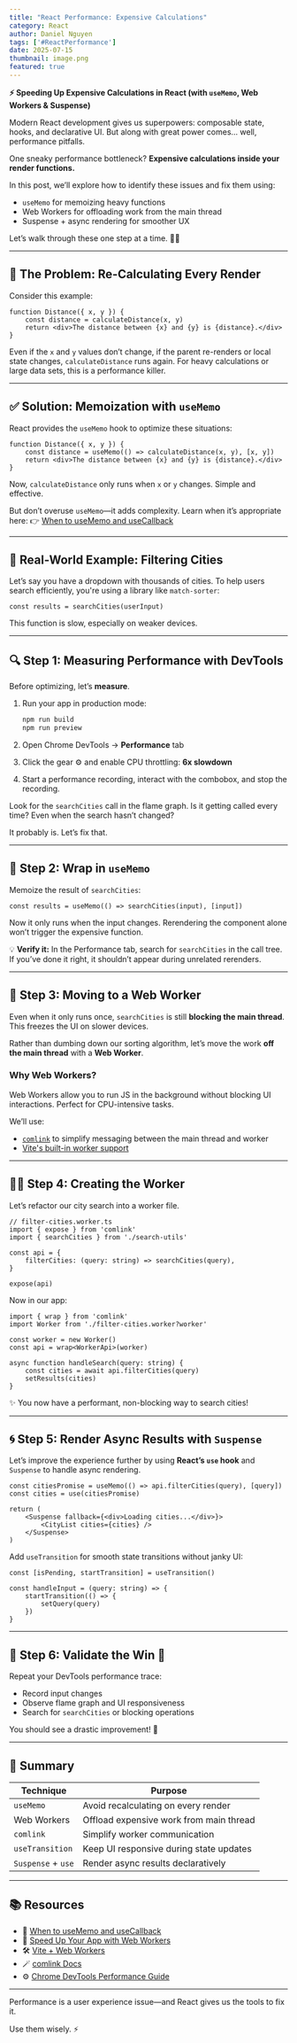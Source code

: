 ```yaml
---
title: "React Performance: Expensive Calculations"
category: React
author: Daniel Nguyen
tags: ['#ReactPerformance']
date: 2025-07-15
thumbnail: image.png
featured: true
---
```


**⚡ Speeding Up Expensive Calculations in React (with `useMemo`, Web Workers & Suspense)**

Modern React development gives us superpowers: composable state, hooks, and declarative UI. But along with great power comes… well, performance pitfalls.

One sneaky performance bottleneck? **Expensive calculations inside your render functions.**

In this post, we’ll explore how to identify these issues and fix them using:

* `useMemo` for memoizing heavy functions
* Web Workers for offloading work from the main thread
* Suspense + async rendering for smoother UX

Let’s walk through these one step at a time. 🧠💡

---

## 🧮 The Problem: Re-Calculating Every Render

Consider this example:

```tsx
function Distance({ x, y }) {
	const distance = calculateDistance(x, y)
	return <div>The distance between {x} and {y} is {distance}.</div>
}
```

Even if the `x` and `y` values don’t change, if the parent re-renders or local state changes, `calculateDistance` runs again. For heavy calculations or large data sets, this is a performance killer.

---

## ✅ Solution: Memoization with `useMemo`

React provides the `useMemo` hook to optimize these situations:

```tsx
function Distance({ x, y }) {
	const distance = useMemo(() => calculateDistance(x, y), [x, y])
	return <div>The distance between {x} and {y} is {distance}.</div>
}
```

Now, `calculateDistance` only runs when `x` or `y` changes. Simple and effective.

But don’t overuse `useMemo`—it adds complexity. Learn when it’s appropriate here:
👉 [When to useMemo and useCallback](https://kentcdodds.com/blog/usememo-and-usecallback)

---

## 🎯 Real-World Example: Filtering Cities

Let’s say you have a dropdown with thousands of cities. To help users search efficiently, you're using a library like `match-sorter`:

```tsx
const results = searchCities(userInput)
```

This function is slow, especially on weaker devices.

---

## 🔍 Step 1: Measuring Performance with DevTools

Before optimizing, let’s **measure**.

1. Run your app in production mode:

   ```bash
   npm run build
   npm run preview
   ```

2. Open Chrome DevTools → **Performance** tab

3. Click the gear ⚙️ and enable CPU throttling: **6x slowdown**

4. Start a performance recording, interact with the combobox, and stop the recording.

Look for the `searchCities` call in the flame graph. Is it getting called every time? Even when the search hasn’t changed?

It probably is. Let’s fix that.

---

## 🧠 Step 2: Wrap in `useMemo`

Memoize the result of `searchCities`:

```tsx
const results = useMemo(() => searchCities(input), [input])
```

Now it only runs when the input changes. Rerendering the component alone won’t trigger the expensive function.

💡 **Verify it:** In the Performance tab, search for `searchCities` in the call tree. If you’ve done it right, it shouldn’t appear during unrelated rerenders.

---

## 🧵 Step 3: Moving to a Web Worker

Even when it only runs once, `searchCities` is still **blocking the main thread**. This freezes the UI on slower devices.

Rather than dumbing down our sorting algorithm, let’s move the work **off the main thread** with a **Web Worker**.

### Why Web Workers?

Web Workers allow you to run JS in the background without blocking UI interactions. Perfect for CPU-intensive tasks.

We’ll use:

* [`comlink`](https://npm.im/comlink) to simplify messaging between the main thread and worker
* [Vite's built-in worker support](https://vitejs.dev/guide/features.html#web-workers)

---

## 🧑‍💻 Step 4: Creating the Worker

Let’s refactor our city search into a worker file.

```tsx
// filter-cities.worker.ts
import { expose } from 'comlink'
import { searchCities } from './search-utils'

const api = {
	filterCities: (query: string) => searchCities(query),
}

expose(api)
```

Now in our app:

```tsx
import { wrap } from 'comlink'
import Worker from './filter-cities.worker?worker'

const worker = new Worker()
const api = wrap<WorkerApi>(worker)

async function handleSearch(query: string) {
	const cities = await api.filterCities(query)
	setResults(cities)
}
```

✨ You now have a performant, non-blocking way to search cities!

---

## 🌀 Step 5: Render Async Results with `Suspense`

Let’s improve the experience further by using **React’s `use` hook** and `Suspense` to handle async rendering.

```tsx
const citiesPromise = useMemo(() => api.filterCities(query), [query])
const cities = use(citiesPromise)

return (
	<Suspense fallback={<div>Loading cities...</div>}>
		<CityList cities={cities} />
	</Suspense>
)
```

Add `useTransition` for smooth state transitions without janky UI:

```tsx
const [isPending, startTransition] = useTransition()

const handleInput = (query: string) => {
	startTransition(() => {
		setQuery(query)
	})
}
```

---

## 🧪 Step 6: Validate the Win 🎉

Repeat your DevTools performance trace:

* Record input changes
* Observe flame graph and UI responsiveness
* Search for `searchCities` or blocking operations

You should see a drastic improvement! 🚀

---

## 🧠 Summary

| Technique          | Purpose                                 |
| ------------------ | --------------------------------------- |
| `useMemo`          | Avoid recalculating on every render     |
| Web Workers        | Offload expensive work from main thread |
| `comlink`          | Simplify worker communication           |
| `useTransition`    | Keep UI responsive during state updates |
| `Suspense` + `use` | Render async results declaratively      |

---

## 📚 Resources

* 🧠 [When to useMemo and useCallback](https://kentcdodds.com/blog/usememo-and-usecallback)
* 🧵 [Speed Up Your App with Web Workers](https://kentcdodds.com/blog/speed-up-your-app-with-web-workers)
* 🛠️ [Vite + Web Workers](https://vitejs.dev/guide/features.html#web-workers)
* 🪄 [comlink Docs](https://github.com/GoogleChromeLabs/comlink)
* ⚙️ [Chrome DevTools Performance Guide](https://developer.chrome.com/docs/devtools/evaluate-performance/)

---

Performance is a user experience issue—and React gives us the tools to fix it.

Use them wisely. ⚡
